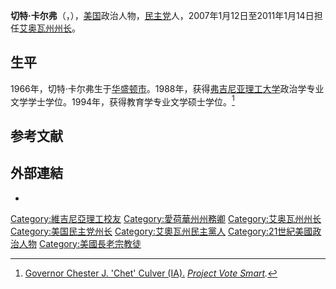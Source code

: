 {{noteTA
|G1=美國地名
|1=zh-cn:特里;zh-tw:泰瑞;zh-hk:泰利;
|2=zh-cn:布兰斯塔德;zh-hans:布兰斯塔德;zh-tw:布蘭斯泰;zh-hant:布蘭斯塔德;
}}
{{Infobox governor
| name                = 切特·卡尔弗
| original_name       = Chet Culver
| image               = Chet Culver speaking.jpg
| order               =41
| office              =艾奥瓦州州长
| term_start          = 2007年1月12日
| term_end            = 2011年1月14日
| lieutenant          = 
| predecessor         = [[湯姆·維爾薩克|湯姆·維爾薩克]]
| successor           =[[特里·布兰斯塔德|特里·布兰斯塔德]]
| 出生日期                  = {{birth date and age|1966|1|25}}
| 出生地點                  = {{美國}}[[華盛頓哥倫比亞特區|華盛頓哥倫比亞特區]]
| 國籍                      = {{美國}}
| 政黨                      = [[美国民主党|民主党]]
| 配偶                      = 	Mariclare Thinnes
| 母校                      = [[弗吉尼亚理工大学|弗吉尼亚理工大学]]<br>{{le|德雷克大学|Drake University}}
}}
'''切特·卡尔弗'''（{{lang-en|Chet Culver}}，{{bd|1966年|1月25日||}}），[[美国|美国]]政治人物，[[美国民主党|民主党]]人，2007年1月12日至2011年1月14日担任[[艾奥瓦州州长|艾奥瓦州州长]]。

== 生平 ==
1966年，切特·卡尔弗生于[[华盛顿市|华盛顿市]]。1988年，获得[[弗吉尼亚理工大学|弗吉尼亚理工大学]]政治学专业文学学士学位。1994年，获得{{le|德雷克大学|Drake University}}教育学专业文学硕士学位。<ref>[http://votesmart.org/candidate/biography/1767/chet-culver Governor Chester J. 'Chet' Culver (IA).] {{Wayback|url=http://votesmart.org/candidate/biography/1767/chet-culver |date=20180907144558 }} ''[[Project_Vote_Smart|Project Vote Smart]].''</ref>

==参考文献==
{{reflist}}

==外部連結==
{{Commons category|Chet Culver}}
*{{C-SPAN|Chester Culver}}

{{Authority control}}
{{Portal bar|美國|政治|人物}}
{{DEFAULTSORT:Culver, Chet}}
[[Category:維吉尼亞理工校友|Category:維吉尼亞理工校友]]
[[Category:愛荷華州州務卿|Category:愛荷華州州務卿]]
[[Category:艾奥瓦州州长|Category:艾奥瓦州州长]]
[[Category:美国民主党州长|Category:美国民主党州长]]
[[Category:艾奧瓦州民主黨人|Category:艾奧瓦州民主黨人]]
[[Category:21世紀美國政治人物|Category:21世紀美國政治人物]]
[[Category:美國長老宗教徒|Category:美國長老宗教徒]]
